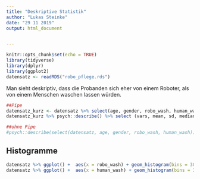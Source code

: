 ```yaml
---
title: "Deskriptive Statistik"
author: "Lukas Steinke"
date: "29 11 2019"
output: html_document


---
```


```r
knitr::opts_chunk$set(echo = TRUE)
library(tidyverse)
library(dplyr)
library(ggplot2)
datensatz <- readRDS("robo_pflege.rds")

```
Man sieht deskriptiv, dass die Probanden sich eher von einem Roboter, als von einem Menschen waschen lassen würden.

```r
##Pipe
datensatz_kurz <- datensatz %>% select(age, gender, robo_wash, human_wash)
datensatz_kurz %>% psych::describe() %>% select (vars, mean, sd, median, min, max)

##ohne Pipe
#psych::describe(select(datensatz, age, gender, robo_wash, human_wash))
```

## Histogramme
```r
datensatz %>% ggplot() +  aes(x = robo_wash) + geom_histogram(bins = 30, fill="red")
datensatz %>% ggplot() +  aes(x = human_wash) + geom_histogram(bins = 30, fill="blue")
```
